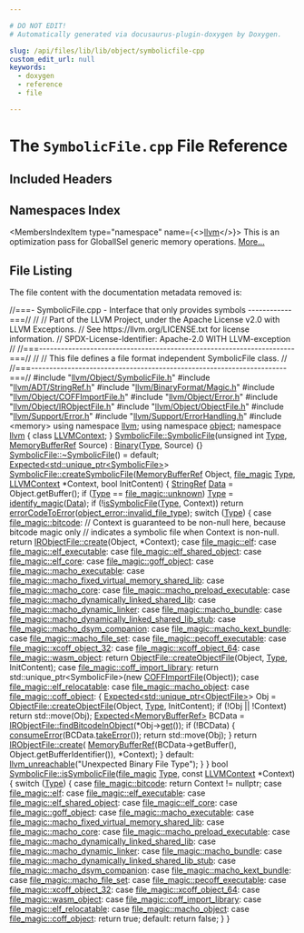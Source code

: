 ```yaml
---

# DO NOT EDIT!
# Automatically generated via docusaurus-plugin-doxygen by Doxygen.

slug: /api/files/lib/lib/object/symbolicfile-cpp
custom_edit_url: null
keywords:
  - doxygen
  - reference
  - file

---
```





# The `SymbolicFile.cpp` File Reference

<DoxygenPage pluginConfig={pluginConfig}>



## Included Headers

<IncludesList>
<IncludesListItem
  filePath="llvm/Object/SymbolicFile.h"
  permalink="/docs/api/files/include/include/llvm/include/llvm/object/symbolicfile-h"
  isLocal="true" />
<IncludesListItem
  filePath="llvm/ADT/StringRef.h"
  permalink="/docs/api/files/include/include/llvm/include/llvm/adt/stringref-h"
  isLocal="true" />
<IncludesListItem
  filePath="llvm/BinaryFormat/Magic.h"
  permalink="/docs/api/files/include/include/llvm/include/llvm/binaryformat/magic-h"
  isLocal="true" />
<IncludesListItem
  filePath="llvm/Object/COFFImportFile.h"
  permalink="/docs/api/files/include/include/llvm/include/llvm/object/coffimportfile-h"
  isLocal="true" />
<IncludesListItem
  filePath="llvm/Object/Error.h"
  permalink="/docs/api/files/include/include/llvm/include/llvm/object/error-h"
  isLocal="true" />
<IncludesListItem
  filePath="llvm/Object/IRObjectFile.h"
  permalink="/docs/api/files/include/include/llvm/include/llvm/object/irobjectfile-h"
  isLocal="true" />
<IncludesListItem
  filePath="llvm/Object/ObjectFile.h"
  permalink="/docs/api/files/include/include/llvm/include/llvm/object/objectfile-h"
  isLocal="true" />
<IncludesListItem
  filePath="llvm/Support/Error.h"
  permalink="/docs/api/files/include/include/llvm/include/llvm/support/error-h"
  isLocal="true" />
<IncludesListItem
  filePath="llvm/Support/ErrorHandling.h"
  permalink="/docs/api/files/include/include/llvm/include/llvm/support/errorhandling-h"
  isLocal="true" />
<IncludesListItem
  filePath="memory"
  permalink=""
  isLocal="false" />
</IncludesList>

## Namespaces Index

<MembersIndex>

<MembersIndexItem
  type="namespace"
  name={<><a href="/docs/api/namespaces/llvm">llvm</a></>}>
This is an optimization pass for GlobalISel generic memory operations. <a href="/docs/api/namespaces/llvm/#details">More...</a>
</MembersIndexItem>

</MembersIndex>


## File Listing

The file content with the documentation metadata removed is:

<ProgramListing>

<Link id="l00001" /><CodeLine lineNumber="1"><span class="doxyHighlightComment">//===- SymbolicFile.cpp - Interface that only provides symbols ------------===//</span></CodeLine>
<Link id="l00002" /><CodeLine lineNumber="2"><span class="doxyHighlightComment">//</span></CodeLine>
<Link id="l00003" /><CodeLine lineNumber="3"><span class="doxyHighlightComment">// Part of the LLVM Project, under the Apache License v2.0 with LLVM Exceptions.</span></CodeLine>
<Link id="l00004" /><CodeLine lineNumber="4"><span class="doxyHighlightComment">// See https://llvm.org/LICENSE.txt for license information.</span></CodeLine>
<Link id="l00005" /><CodeLine lineNumber="5"><span class="doxyHighlightComment">// SPDX-License-Identifier: Apache-2.0 WITH LLVM-exception</span></CodeLine>
<Link id="l00006" /><CodeLine lineNumber="6"><span class="doxyHighlightComment">//</span></CodeLine>
<Link id="l00007" /><CodeLine lineNumber="7"><span class="doxyHighlightComment">//===----------------------------------------------------------------------===//</span></CodeLine>
<Link id="l00008" /><CodeLine lineNumber="8"><span class="doxyHighlightComment">//</span></CodeLine>
<Link id="l00009" /><CodeLine lineNumber="9"><span class="doxyHighlightComment">// This file defines a file format independent SymbolicFile class.</span></CodeLine>
<Link id="l00010" /><CodeLine lineNumber="10"><span class="doxyHighlightComment">//</span></CodeLine>
<Link id="l00011" /><CodeLine lineNumber="11"><span class="doxyHighlightComment">//===----------------------------------------------------------------------===//</span></CodeLine>
<Link id="l00012" /><CodeLine lineNumber="12"></CodeLine>
<Link id="l00013" /><CodeLine lineNumber="13"><span class="doxyHighlightPreprocessor">#include &quot;<a href="/docs/api/files/include/include/llvm/include/llvm/object/symbolicfile-h">llvm/Object/SymbolicFile.h</a>&quot;</span></CodeLine>
<Link id="l00014" /><CodeLine lineNumber="14"><span class="doxyHighlightPreprocessor">#include &quot;<a href="/docs/api/files/include/include/llvm/include/llvm/adt/stringref-h">llvm/ADT/StringRef.h</a>&quot;</span></CodeLine>
<Link id="l00015" /><CodeLine lineNumber="15"><span class="doxyHighlightPreprocessor">#include &quot;<a href="/docs/api/files/include/include/llvm/include/llvm/binaryformat/magic-h">llvm/BinaryFormat/Magic.h</a>&quot;</span></CodeLine>
<Link id="l00016" /><CodeLine lineNumber="16"><span class="doxyHighlightPreprocessor">#include &quot;<a href="/docs/api/files/include/include/llvm/include/llvm/object/coffimportfile-h">llvm/Object/COFFImportFile.h</a>&quot;</span></CodeLine>
<Link id="l00017" /><CodeLine lineNumber="17"><span class="doxyHighlightPreprocessor">#include &quot;<a href="/docs/api/files/include/include/llvm/include/llvm/object/error-h">llvm/Object/Error.h</a>&quot;</span></CodeLine>
<Link id="l00018" /><CodeLine lineNumber="18"><span class="doxyHighlightPreprocessor">#include &quot;<a href="/docs/api/files/include/include/llvm/include/llvm/object/irobjectfile-h">llvm/Object/IRObjectFile.h</a>&quot;</span></CodeLine>
<Link id="l00019" /><CodeLine lineNumber="19"><span class="doxyHighlightPreprocessor">#include &quot;<a href="/docs/api/files/include/include/llvm/include/llvm/object/objectfile-h">llvm/Object/ObjectFile.h</a>&quot;</span></CodeLine>
<Link id="l00020" /><CodeLine lineNumber="20"><span class="doxyHighlightPreprocessor">#include &quot;<a href="/docs/api/files/include/include/llvm/include/llvm/support/error-h">llvm/Support/Error.h</a>&quot;</span></CodeLine>
<Link id="l00021" /><CodeLine lineNumber="21"><span class="doxyHighlightPreprocessor">#include &quot;<a href="/docs/api/files/include/include/llvm/include/llvm/support/errorhandling-h">llvm/Support/ErrorHandling.h</a>&quot;</span></CodeLine>
<Link id="l00022" /><CodeLine lineNumber="22"><span class="doxyHighlightPreprocessor">#include &lt;memory&gt;</span></CodeLine>
<Link id="l00023" /><CodeLine lineNumber="23"></CodeLine>
<Link id="l00024" /><CodeLine lineNumber="24"><span class="doxyHighlightKeyword">using namespace </span><span class="doxyHighlight"><a href="/docs/api/namespaces/llvm">llvm</a>;</span></CodeLine>
<Link id="l00025" /><CodeLine lineNumber="25"><span class="doxyHighlightKeyword">using namespace </span><span class="doxyHighlight"><a href="/docs/api/namespaces/llvm/object">object</a>;</span></CodeLine>
<Link id="l00026" /><CodeLine lineNumber="26"></CodeLine>
<Link id="l00027" /><CodeLine lineNumber="27"><span class="doxyHighlightKeyword">namespace </span><span class="doxyHighlight"><a href="/docs/api/namespaces/llvm">llvm</a> &#123;</span></CodeLine>
<Link id="l00028" /><CodeLine lineNumber="28"><span class="doxyHighlightKeyword">class </span><span class="doxyHighlight"><a href="/docs/api/classes/llvm/llvmcontext">LLVMContext</a>;</span></CodeLine>
<Link id="l00029" /><CodeLine lineNumber="29"><span class="doxyHighlight">&#125;</span></CodeLine>
<Link id="l00030" /><CodeLine lineNumber="30"></CodeLine>
<Link id="l00031" /><CodeLine lineNumber="31" lineLink="/docs/api/classes/llvm/object/symbolicfile/#a8eeef7e2323c6f1ec25eb240e1842fee"><span class="doxyHighlight"><a href="/docs/api/classes/llvm/object/symbolicfile/#a8eeef7e2323c6f1ec25eb240e1842fee">SymbolicFile::SymbolicFile</a>(</span><span class="doxyHighlightKeywordType">unsigned</span><span class="doxyHighlight"> </span><span class="doxyHighlightKeywordType">int</span><span class="doxyHighlight"> <a href="/docs/api/classes/llvm/type">Type</a>, <a href="/docs/api/classes/llvm/memorybufferref">MemoryBufferRef</a> Source)</span></CodeLine>
<Link id="l00032" /><CodeLine lineNumber="32"><span class="doxyHighlight">    : <a href="/docs/api/classes/llvm/object/binary/#a5efaba206c0c82deb1e8898c4c3aad4b">Binary</a>(<a href="/docs/api/classes/llvm/type">Type</a>, Source) &#123;&#125;</span></CodeLine>
<Link id="l00033" /><CodeLine lineNumber="33"></CodeLine>
<Link id="l00034" /><CodeLine lineNumber="34"><span class="doxyHighlight"><a href="/docs/api/classes/llvm/object/symbolicfile/#a8e84cb6718ca7b956121a2f08becd9e0">SymbolicFile::~SymbolicFile</a>() = </span><span class="doxyHighlightKeywordFlow">default</span><span class="doxyHighlight">;</span></CodeLine>
<Link id="l00035" /><CodeLine lineNumber="35"></CodeLine>
<Link id="l00036" /><CodeLine lineNumber="36"><span class="doxyHighlight"><a href="/docs/api/classes/llvm/expected">Expected&lt;std::unique&#95;ptr&lt;SymbolicFile&gt;</a>&gt;</span></CodeLine>
<Link id="l00037" /><CodeLine lineNumber="37" lineLink="/docs/api/classes/llvm/object/symbolicfile/#a4ee418c47f5baa9b4b570371fc9630ce"><span class="doxyHighlight"><a href="/docs/api/classes/llvm/object/symbolicfile/#a4ee418c47f5baa9b4b570371fc9630ce">SymbolicFile::createSymbolicFile</a>(<a href="/docs/api/classes/llvm/memorybufferref">MemoryBufferRef</a> Object, <a href="/docs/api/structs/llvm/file-magic">file&#95;magic</a> <a href="/docs/api/classes/llvm/type">Type</a>,</span></CodeLine>
<Link id="l00038" /><CodeLine lineNumber="38"><span class="doxyHighlight">                                 <a href="/docs/api/classes/llvm/llvmcontext">LLVMContext</a> &#42;Context, </span><span class="doxyHighlightKeywordType">bool</span><span class="doxyHighlight"> InitContent) &#123;</span></CodeLine>
<Link id="l00039" /><CodeLine lineNumber="39"><span class="doxyHighlight">  <a href="/docs/api/classes/llvm/stringref">StringRef</a> <a href="/docs/api/classes/llvm/object/binary/#a2bbd5b7e8ed457b226f0e186ce4bb1c0">Data</a> = Object.getBuffer();</span></CodeLine>
<Link id="l00040" /><CodeLine lineNumber="40"><span class="doxyHighlight">  </span><span class="doxyHighlightKeywordFlow">if</span><span class="doxyHighlight"> (<a href="/docs/api/classes/llvm/type">Type</a> == <a href="/docs/api/structs/llvm/file-magic/#a39d74d9fa08229878443101289698b3aae5a2f339dd671d3caf9b616ef7bf1efd">file&#95;magic::unknown</a>)</span></CodeLine>
<Link id="l00041" /><CodeLine lineNumber="41"><span class="doxyHighlight">    <a href="/docs/api/classes/llvm/type">Type</a> = <a href="/docs/api/namespaces/llvm/#a00941e59a16ad6eb14e905557a612501">identify&#95;magic</a>(<a href="/docs/api/classes/llvm/object/binary/#a2bbd5b7e8ed457b226f0e186ce4bb1c0">Data</a>);</span></CodeLine>
<Link id="l00042" /><CodeLine lineNumber="42"></CodeLine>
<Link id="l00043" /><CodeLine lineNumber="43"><span class="doxyHighlight">  </span><span class="doxyHighlightKeywordFlow">if</span><span class="doxyHighlight"> (!<a href="/docs/api/classes/llvm/object/symbolicfile/#abfda2a40879c19a80434914b8a55ce42">isSymbolicFile</a>(<a href="/docs/api/classes/llvm/type">Type</a>, Context))</span></CodeLine>
<Link id="l00044" /><CodeLine lineNumber="44"><span class="doxyHighlight">    </span><span class="doxyHighlightKeywordFlow">return</span><span class="doxyHighlight"> <a href="/docs/api/namespaces/llvm/#ad10875fd499e8e285aaeef615e9b11aa">errorCodeToError</a>(<a href="/docs/api/namespaces/llvm/object/#a6f5880f200b9731436d9ea163568ee20ad5a8a27f4e310ea593b285615faaca35">object&#95;error::invalid&#95;file&#95;type</a>);</span></CodeLine>
<Link id="l00045" /><CodeLine lineNumber="45"></CodeLine>
<Link id="l00046" /><CodeLine lineNumber="46"><span class="doxyHighlight">  </span><span class="doxyHighlightKeywordFlow">switch</span><span class="doxyHighlight"> (<a href="/docs/api/classes/llvm/type">Type</a>) &#123;</span></CodeLine>
<Link id="l00047" /><CodeLine lineNumber="47"><span class="doxyHighlight">  </span><span class="doxyHighlightKeywordFlow">case</span><span class="doxyHighlight"> <a href="/docs/api/structs/llvm/file-magic/#a39d74d9fa08229878443101289698b3aa9b217cf59bac16d57cf52c3e76f3ce50">file&#95;magic::bitcode</a>:</span></CodeLine>
<Link id="l00048" /><CodeLine lineNumber="48"><span class="doxyHighlight">    </span><span class="doxyHighlightComment">// Context is guaranteed to be non-null here, because bitcode magic only</span></CodeLine>
<Link id="l00049" /><CodeLine lineNumber="49"><span class="doxyHighlight">    </span><span class="doxyHighlightComment">// indicates a symbolic file when Context is non-null.</span></CodeLine>
<Link id="l00050" /><CodeLine lineNumber="50"><span class="doxyHighlight">    </span><span class="doxyHighlightKeywordFlow">return</span><span class="doxyHighlight"> <a href="/docs/api/classes/llvm/object/irobjectfile/#afcce1b766f055cfac90081cebb14ad23">IRObjectFile::create</a>(Object, &#42;Context);</span></CodeLine>
<Link id="l00051" /><CodeLine lineNumber="51"><span class="doxyHighlight">  </span><span class="doxyHighlightKeywordFlow">case</span><span class="doxyHighlight"> <a href="/docs/api/structs/llvm/file-magic/#a39d74d9fa08229878443101289698b3aad31db91c55e2f1f5090ddbe652c20b1f">file&#95;magic::elf</a>:</span></CodeLine>
<Link id="l00052" /><CodeLine lineNumber="52"><span class="doxyHighlight">  </span><span class="doxyHighlightKeywordFlow">case</span><span class="doxyHighlight"> <a href="/docs/api/structs/llvm/file-magic/#a39d74d9fa08229878443101289698b3aa46a884b4756415ac19d0ac5d2bf56079">file&#95;magic::elf&#95;executable</a>:</span></CodeLine>
<Link id="l00053" /><CodeLine lineNumber="53"><span class="doxyHighlight">  </span><span class="doxyHighlightKeywordFlow">case</span><span class="doxyHighlight"> <a href="/docs/api/structs/llvm/file-magic/#a39d74d9fa08229878443101289698b3aa380638a0d06dd9003d4dd307f7b0851c">file&#95;magic::elf&#95;shared&#95;object</a>:</span></CodeLine>
<Link id="l00054" /><CodeLine lineNumber="54"><span class="doxyHighlight">  </span><span class="doxyHighlightKeywordFlow">case</span><span class="doxyHighlight"> <a href="/docs/api/structs/llvm/file-magic/#a39d74d9fa08229878443101289698b3aabf5672e0a28c6ed1db85035f1b85fc5b">file&#95;magic::elf&#95;core</a>:</span></CodeLine>
<Link id="l00055" /><CodeLine lineNumber="55"><span class="doxyHighlight">  </span><span class="doxyHighlightKeywordFlow">case</span><span class="doxyHighlight"> <a href="/docs/api/structs/llvm/file-magic/#a39d74d9fa08229878443101289698b3aa40ebaa45e99e5d81f24d506e33afdb42">file&#95;magic::goff&#95;object</a>:</span></CodeLine>
<Link id="l00056" /><CodeLine lineNumber="56"><span class="doxyHighlight">  </span><span class="doxyHighlightKeywordFlow">case</span><span class="doxyHighlight"> <a href="/docs/api/structs/llvm/file-magic/#a39d74d9fa08229878443101289698b3aae3fbcf9e4d077fe08e7e73eb785f0a2c">file&#95;magic::macho&#95;executable</a>:</span></CodeLine>
<Link id="l00057" /><CodeLine lineNumber="57"><span class="doxyHighlight">  </span><span class="doxyHighlightKeywordFlow">case</span><span class="doxyHighlight"> <a href="/docs/api/structs/llvm/file-magic/#a39d74d9fa08229878443101289698b3aae796c2e08310bfe518ffc166cb788601">file&#95;magic::macho&#95;fixed&#95;virtual&#95;memory&#95;shared&#95;lib</a>:</span></CodeLine>
<Link id="l00058" /><CodeLine lineNumber="58"><span class="doxyHighlight">  </span><span class="doxyHighlightKeywordFlow">case</span><span class="doxyHighlight"> <a href="/docs/api/structs/llvm/file-magic/#a39d74d9fa08229878443101289698b3aaa01c66176cb9de4bb75c2b551133e38e">file&#95;magic::macho&#95;core</a>:</span></CodeLine>
<Link id="l00059" /><CodeLine lineNumber="59"><span class="doxyHighlight">  </span><span class="doxyHighlightKeywordFlow">case</span><span class="doxyHighlight"> <a href="/docs/api/structs/llvm/file-magic/#a39d74d9fa08229878443101289698b3aa590d298012f657bc6b970e50d9f774c1">file&#95;magic::macho&#95;preload&#95;executable</a>:</span></CodeLine>
<Link id="l00060" /><CodeLine lineNumber="60"><span class="doxyHighlight">  </span><span class="doxyHighlightKeywordFlow">case</span><span class="doxyHighlight"> <a href="/docs/api/structs/llvm/file-magic/#a39d74d9fa08229878443101289698b3aa45f3946b8331a826457113aa5d81bc96">file&#95;magic::macho&#95;dynamically&#95;linked&#95;shared&#95;lib</a>:</span></CodeLine>
<Link id="l00061" /><CodeLine lineNumber="61"><span class="doxyHighlight">  </span><span class="doxyHighlightKeywordFlow">case</span><span class="doxyHighlight"> <a href="/docs/api/structs/llvm/file-magic/#a39d74d9fa08229878443101289698b3aaea9f98c476ea8892d4bf66157d526cde">file&#95;magic::macho&#95;dynamic&#95;linker</a>:</span></CodeLine>
<Link id="l00062" /><CodeLine lineNumber="62"><span class="doxyHighlight">  </span><span class="doxyHighlightKeywordFlow">case</span><span class="doxyHighlight"> <a href="/docs/api/structs/llvm/file-magic/#a39d74d9fa08229878443101289698b3aad50da1fb17899eb0b0f714edf96c83c7">file&#95;magic::macho&#95;bundle</a>:</span></CodeLine>
<Link id="l00063" /><CodeLine lineNumber="63"><span class="doxyHighlight">  </span><span class="doxyHighlightKeywordFlow">case</span><span class="doxyHighlight"> <a href="/docs/api/structs/llvm/file-magic/#a39d74d9fa08229878443101289698b3aa56440a39ccbe80c75e2e674aaafd00d4">file&#95;magic::macho&#95;dynamically&#95;linked&#95;shared&#95;lib&#95;stub</a>:</span></CodeLine>
<Link id="l00064" /><CodeLine lineNumber="64"><span class="doxyHighlight">  </span><span class="doxyHighlightKeywordFlow">case</span><span class="doxyHighlight"> <a href="/docs/api/structs/llvm/file-magic/#a39d74d9fa08229878443101289698b3aae40fb5199f3d0b10d917738a06b4b6b0">file&#95;magic::macho&#95;dsym&#95;companion</a>:</span></CodeLine>
<Link id="l00065" /><CodeLine lineNumber="65"><span class="doxyHighlight">  </span><span class="doxyHighlightKeywordFlow">case</span><span class="doxyHighlight"> <a href="/docs/api/structs/llvm/file-magic/#a39d74d9fa08229878443101289698b3aa86da0e718a3fbe29422c095c55af3bfa">file&#95;magic::macho&#95;kext&#95;bundle</a>:</span></CodeLine>
<Link id="l00066" /><CodeLine lineNumber="66"><span class="doxyHighlight">  </span><span class="doxyHighlightKeywordFlow">case</span><span class="doxyHighlight"> <a href="/docs/api/structs/llvm/file-magic/#a39d74d9fa08229878443101289698b3aa75fee6d4cd7dfafcb268524c93b56101">file&#95;magic::macho&#95;file&#95;set</a>:</span></CodeLine>
<Link id="l00067" /><CodeLine lineNumber="67"><span class="doxyHighlight">  </span><span class="doxyHighlightKeywordFlow">case</span><span class="doxyHighlight"> <a href="/docs/api/structs/llvm/file-magic/#a39d74d9fa08229878443101289698b3aa906a95690dc1df5a24e4253c83edd77c">file&#95;magic::pecoff&#95;executable</a>:</span></CodeLine>
<Link id="l00068" /><CodeLine lineNumber="68"><span class="doxyHighlight">  </span><span class="doxyHighlightKeywordFlow">case</span><span class="doxyHighlight"> <a href="/docs/api/structs/llvm/file-magic/#a39d74d9fa08229878443101289698b3aaa39e4e5aa8493605e279d127dc484379">file&#95;magic::xcoff&#95;object&#95;32</a>:</span></CodeLine>
<Link id="l00069" /><CodeLine lineNumber="69"><span class="doxyHighlight">  </span><span class="doxyHighlightKeywordFlow">case</span><span class="doxyHighlight"> <a href="/docs/api/structs/llvm/file-magic/#a39d74d9fa08229878443101289698b3aa45ff397494885b031c2b6a75797e7d7e">file&#95;magic::xcoff&#95;object&#95;64</a>:</span></CodeLine>
<Link id="l00070" /><CodeLine lineNumber="70"><span class="doxyHighlight">  </span><span class="doxyHighlightKeywordFlow">case</span><span class="doxyHighlight"> <a href="/docs/api/structs/llvm/file-magic/#a39d74d9fa08229878443101289698b3aaa0dedd1117ef34a81cb4b8751c3c1e4f">file&#95;magic::wasm&#95;object</a>:</span></CodeLine>
<Link id="l00071" /><CodeLine lineNumber="71"><span class="doxyHighlight">    </span><span class="doxyHighlightKeywordFlow">return</span><span class="doxyHighlight"> <a href="/docs/api/classes/llvm/object/objectfile/#a926af6aca697fdbacb3e3ea1000f0ec4">ObjectFile::createObjectFile</a>(Object, <a href="/docs/api/classes/llvm/type">Type</a>, InitContent);</span></CodeLine>
<Link id="l00072" /><CodeLine lineNumber="72"><span class="doxyHighlight">  </span><span class="doxyHighlightKeywordFlow">case</span><span class="doxyHighlight"> <a href="/docs/api/structs/llvm/file-magic/#a39d74d9fa08229878443101289698b3aa007729224f13c224129cef854ce5fc0c">file&#95;magic::coff&#95;import&#95;library</a>:</span></CodeLine>
<Link id="l00073" /><CodeLine lineNumber="73"><span class="doxyHighlight">    </span><span class="doxyHighlightKeywordFlow">return</span><span class="doxyHighlight"> std::unique&#95;ptr&lt;SymbolicFile&gt;(</span><span class="doxyHighlightKeyword">new</span><span class="doxyHighlight"> <a href="/docs/api/classes/llvm/object/coffimportfile">COFFImportFile</a>(Object));</span></CodeLine>
<Link id="l00074" /><CodeLine lineNumber="74"><span class="doxyHighlight">  </span><span class="doxyHighlightKeywordFlow">case</span><span class="doxyHighlight"> <a href="/docs/api/structs/llvm/file-magic/#a39d74d9fa08229878443101289698b3aa1b167178973059ff5b3a4b2bf2377450">file&#95;magic::elf&#95;relocatable</a>:</span></CodeLine>
<Link id="l00075" /><CodeLine lineNumber="75"><span class="doxyHighlight">  </span><span class="doxyHighlightKeywordFlow">case</span><span class="doxyHighlight"> <a href="/docs/api/structs/llvm/file-magic/#a39d74d9fa08229878443101289698b3aac557d5088dac1a5cca0c2c7e78174632">file&#95;magic::macho&#95;object</a>:</span></CodeLine>
<Link id="l00076" /><CodeLine lineNumber="76"><span class="doxyHighlight">  </span><span class="doxyHighlightKeywordFlow">case</span><span class="doxyHighlight"> <a href="/docs/api/structs/llvm/file-magic/#a39d74d9fa08229878443101289698b3aac575f4e16f05741d7656211f860dfcc3">file&#95;magic::coff&#95;object</a>: &#123;</span></CodeLine>
<Link id="l00077" /><CodeLine lineNumber="77"><span class="doxyHighlight">    <a href="/docs/api/classes/llvm/expected">Expected&lt;std::unique&#95;ptr&lt;ObjectFile&gt;</a>&gt; Obj =</span></CodeLine>
<Link id="l00078" /><CodeLine lineNumber="78"><span class="doxyHighlight">        <a href="/docs/api/classes/llvm/object/objectfile/#a926af6aca697fdbacb3e3ea1000f0ec4">ObjectFile::createObjectFile</a>(Object, <a href="/docs/api/classes/llvm/type">Type</a>, InitContent);</span></CodeLine>
<Link id="l00079" /><CodeLine lineNumber="79"><span class="doxyHighlight">    </span><span class="doxyHighlightKeywordFlow">if</span><span class="doxyHighlight"> (!Obj || !Context)</span></CodeLine>
<Link id="l00080" /><CodeLine lineNumber="80"><span class="doxyHighlight">      </span><span class="doxyHighlightKeywordFlow">return</span><span class="doxyHighlight"> std::move(Obj);</span></CodeLine>
<Link id="l00081" /><CodeLine lineNumber="81"></CodeLine>
<Link id="l00082" /><CodeLine lineNumber="82"><span class="doxyHighlight">    <a href="/docs/api/classes/llvm/expected">Expected&lt;MemoryBufferRef&gt;</a> BCData =</span></CodeLine>
<Link id="l00083" /><CodeLine lineNumber="83"><span class="doxyHighlight">        <a href="/docs/api/classes/llvm/object/irobjectfile/#a803ed79cb2444088841a8c8618b21ab8">IRObjectFile::findBitcodeInObject</a>(&#42;Obj-&gt;<a href="/docs/api/classes/llvm/expected/#ad26ecbb6920f4ea55f5ed4f64e52342d">get</a>());</span></CodeLine>
<Link id="l00084" /><CodeLine lineNumber="84"><span class="doxyHighlight">    </span><span class="doxyHighlightKeywordFlow">if</span><span class="doxyHighlight"> (!BCData) &#123;</span></CodeLine>
<Link id="l00085" /><CodeLine lineNumber="85"><span class="doxyHighlight">      <a href="/docs/api/namespaces/llvm/#aee0e70be66536b9ef7b65ae2e5a45959">consumeError</a>(BCData.<a href="/docs/api/classes/llvm/expected/#a94789df4ebd03dc008e8adebaa66ac1f">takeError</a>());</span></CodeLine>
<Link id="l00086" /><CodeLine lineNumber="86"><span class="doxyHighlight">      </span><span class="doxyHighlightKeywordFlow">return</span><span class="doxyHighlight"> std::move(Obj);</span></CodeLine>
<Link id="l00087" /><CodeLine lineNumber="87"><span class="doxyHighlight">    &#125;</span></CodeLine>
<Link id="l00088" /><CodeLine lineNumber="88"></CodeLine>
<Link id="l00089" /><CodeLine lineNumber="89"><span class="doxyHighlight">    </span><span class="doxyHighlightKeywordFlow">return</span><span class="doxyHighlight"> <a href="/docs/api/classes/llvm/object/irobjectfile/#afcce1b766f055cfac90081cebb14ad23">IRObjectFile::create</a>(</span></CodeLine>
<Link id="l00090" /><CodeLine lineNumber="90"><span class="doxyHighlight">        <a href="/docs/api/classes/llvm/memorybufferref">MemoryBufferRef</a>(BCData-&gt;getBuffer(), Object.getBufferIdentifier()),</span></CodeLine>
<Link id="l00091" /><CodeLine lineNumber="91"><span class="doxyHighlight">        &#42;Context);</span></CodeLine>
<Link id="l00092" /><CodeLine lineNumber="92"><span class="doxyHighlight">  &#125;</span></CodeLine>
<Link id="l00093" /><CodeLine lineNumber="93"><span class="doxyHighlight">  </span><span class="doxyHighlightKeywordFlow">default</span><span class="doxyHighlight">:</span></CodeLine>
<Link id="l00094" /><CodeLine lineNumber="94"><span class="doxyHighlight">    <a href="/docs/api/files/include/include/llvm/include/llvm/support/errorhandling-h/#ace243f5c25697a1107cce46626b3dc94">llvm&#95;unreachable</a>(</span><span class="doxyHighlightStringLiteral">&quot;Unexpected Binary File Type&quot;</span><span class="doxyHighlight">);</span></CodeLine>
<Link id="l00095" /><CodeLine lineNumber="95"><span class="doxyHighlight">  &#125;</span></CodeLine>
<Link id="l00096" /><CodeLine lineNumber="96"><span class="doxyHighlight">&#125;</span></CodeLine>
<Link id="l00097" /><CodeLine lineNumber="97"></CodeLine>
<Link id="l00098" /><CodeLine lineNumber="98" lineLink="/docs/api/classes/llvm/object/symbolicfile/#abfda2a40879c19a80434914b8a55ce42"><span class="doxyHighlightKeywordType">bool</span><span class="doxyHighlight"> <a href="/docs/api/classes/llvm/object/symbolicfile/#abfda2a40879c19a80434914b8a55ce42">SymbolicFile::isSymbolicFile</a>(<a href="/docs/api/structs/llvm/file-magic">file&#95;magic</a> <a href="/docs/api/classes/llvm/type">Type</a>, </span><span class="doxyHighlightKeyword">const</span><span class="doxyHighlight"> <a href="/docs/api/classes/llvm/llvmcontext">LLVMContext</a> &#42;Context) &#123;</span></CodeLine>
<Link id="l00099" /><CodeLine lineNumber="99"><span class="doxyHighlight">  </span><span class="doxyHighlightKeywordFlow">switch</span><span class="doxyHighlight"> (<a href="/docs/api/classes/llvm/type">Type</a>) &#123;</span></CodeLine>
<Link id="l00100" /><CodeLine lineNumber="100"><span class="doxyHighlight">  </span><span class="doxyHighlightKeywordFlow">case</span><span class="doxyHighlight"> <a href="/docs/api/structs/llvm/file-magic/#a39d74d9fa08229878443101289698b3aa9b217cf59bac16d57cf52c3e76f3ce50">file&#95;magic::bitcode</a>:</span></CodeLine>
<Link id="l00101" /><CodeLine lineNumber="101"><span class="doxyHighlight">    </span><span class="doxyHighlightKeywordFlow">return</span><span class="doxyHighlight"> Context != </span><span class="doxyHighlightKeyword">nullptr</span><span class="doxyHighlight">;</span></CodeLine>
<Link id="l00102" /><CodeLine lineNumber="102"><span class="doxyHighlight">  </span><span class="doxyHighlightKeywordFlow">case</span><span class="doxyHighlight"> <a href="/docs/api/structs/llvm/file-magic/#a39d74d9fa08229878443101289698b3aad31db91c55e2f1f5090ddbe652c20b1f">file&#95;magic::elf</a>:</span></CodeLine>
<Link id="l00103" /><CodeLine lineNumber="103"><span class="doxyHighlight">  </span><span class="doxyHighlightKeywordFlow">case</span><span class="doxyHighlight"> <a href="/docs/api/structs/llvm/file-magic/#a39d74d9fa08229878443101289698b3aa46a884b4756415ac19d0ac5d2bf56079">file&#95;magic::elf&#95;executable</a>:</span></CodeLine>
<Link id="l00104" /><CodeLine lineNumber="104"><span class="doxyHighlight">  </span><span class="doxyHighlightKeywordFlow">case</span><span class="doxyHighlight"> <a href="/docs/api/structs/llvm/file-magic/#a39d74d9fa08229878443101289698b3aa380638a0d06dd9003d4dd307f7b0851c">file&#95;magic::elf&#95;shared&#95;object</a>:</span></CodeLine>
<Link id="l00105" /><CodeLine lineNumber="105"><span class="doxyHighlight">  </span><span class="doxyHighlightKeywordFlow">case</span><span class="doxyHighlight"> <a href="/docs/api/structs/llvm/file-magic/#a39d74d9fa08229878443101289698b3aabf5672e0a28c6ed1db85035f1b85fc5b">file&#95;magic::elf&#95;core</a>:</span></CodeLine>
<Link id="l00106" /><CodeLine lineNumber="106"><span class="doxyHighlight">  </span><span class="doxyHighlightKeywordFlow">case</span><span class="doxyHighlight"> <a href="/docs/api/structs/llvm/file-magic/#a39d74d9fa08229878443101289698b3aa40ebaa45e99e5d81f24d506e33afdb42">file&#95;magic::goff&#95;object</a>:</span></CodeLine>
<Link id="l00107" /><CodeLine lineNumber="107"><span class="doxyHighlight">  </span><span class="doxyHighlightKeywordFlow">case</span><span class="doxyHighlight"> <a href="/docs/api/structs/llvm/file-magic/#a39d74d9fa08229878443101289698b3aae3fbcf9e4d077fe08e7e73eb785f0a2c">file&#95;magic::macho&#95;executable</a>:</span></CodeLine>
<Link id="l00108" /><CodeLine lineNumber="108"><span class="doxyHighlight">  </span><span class="doxyHighlightKeywordFlow">case</span><span class="doxyHighlight"> <a href="/docs/api/structs/llvm/file-magic/#a39d74d9fa08229878443101289698b3aae796c2e08310bfe518ffc166cb788601">file&#95;magic::macho&#95;fixed&#95;virtual&#95;memory&#95;shared&#95;lib</a>:</span></CodeLine>
<Link id="l00109" /><CodeLine lineNumber="109"><span class="doxyHighlight">  </span><span class="doxyHighlightKeywordFlow">case</span><span class="doxyHighlight"> <a href="/docs/api/structs/llvm/file-magic/#a39d74d9fa08229878443101289698b3aaa01c66176cb9de4bb75c2b551133e38e">file&#95;magic::macho&#95;core</a>:</span></CodeLine>
<Link id="l00110" /><CodeLine lineNumber="110"><span class="doxyHighlight">  </span><span class="doxyHighlightKeywordFlow">case</span><span class="doxyHighlight"> <a href="/docs/api/structs/llvm/file-magic/#a39d74d9fa08229878443101289698b3aa590d298012f657bc6b970e50d9f774c1">file&#95;magic::macho&#95;preload&#95;executable</a>:</span></CodeLine>
<Link id="l00111" /><CodeLine lineNumber="111"><span class="doxyHighlight">  </span><span class="doxyHighlightKeywordFlow">case</span><span class="doxyHighlight"> <a href="/docs/api/structs/llvm/file-magic/#a39d74d9fa08229878443101289698b3aa45f3946b8331a826457113aa5d81bc96">file&#95;magic::macho&#95;dynamically&#95;linked&#95;shared&#95;lib</a>:</span></CodeLine>
<Link id="l00112" /><CodeLine lineNumber="112"><span class="doxyHighlight">  </span><span class="doxyHighlightKeywordFlow">case</span><span class="doxyHighlight"> <a href="/docs/api/structs/llvm/file-magic/#a39d74d9fa08229878443101289698b3aaea9f98c476ea8892d4bf66157d526cde">file&#95;magic::macho&#95;dynamic&#95;linker</a>:</span></CodeLine>
<Link id="l00113" /><CodeLine lineNumber="113"><span class="doxyHighlight">  </span><span class="doxyHighlightKeywordFlow">case</span><span class="doxyHighlight"> <a href="/docs/api/structs/llvm/file-magic/#a39d74d9fa08229878443101289698b3aad50da1fb17899eb0b0f714edf96c83c7">file&#95;magic::macho&#95;bundle</a>:</span></CodeLine>
<Link id="l00114" /><CodeLine lineNumber="114"><span class="doxyHighlight">  </span><span class="doxyHighlightKeywordFlow">case</span><span class="doxyHighlight"> <a href="/docs/api/structs/llvm/file-magic/#a39d74d9fa08229878443101289698b3aa56440a39ccbe80c75e2e674aaafd00d4">file&#95;magic::macho&#95;dynamically&#95;linked&#95;shared&#95;lib&#95;stub</a>:</span></CodeLine>
<Link id="l00115" /><CodeLine lineNumber="115"><span class="doxyHighlight">  </span><span class="doxyHighlightKeywordFlow">case</span><span class="doxyHighlight"> <a href="/docs/api/structs/llvm/file-magic/#a39d74d9fa08229878443101289698b3aae40fb5199f3d0b10d917738a06b4b6b0">file&#95;magic::macho&#95;dsym&#95;companion</a>:</span></CodeLine>
<Link id="l00116" /><CodeLine lineNumber="116"><span class="doxyHighlight">  </span><span class="doxyHighlightKeywordFlow">case</span><span class="doxyHighlight"> <a href="/docs/api/structs/llvm/file-magic/#a39d74d9fa08229878443101289698b3aa86da0e718a3fbe29422c095c55af3bfa">file&#95;magic::macho&#95;kext&#95;bundle</a>:</span></CodeLine>
<Link id="l00117" /><CodeLine lineNumber="117"><span class="doxyHighlight">  </span><span class="doxyHighlightKeywordFlow">case</span><span class="doxyHighlight"> <a href="/docs/api/structs/llvm/file-magic/#a39d74d9fa08229878443101289698b3aa75fee6d4cd7dfafcb268524c93b56101">file&#95;magic::macho&#95;file&#95;set</a>:</span></CodeLine>
<Link id="l00118" /><CodeLine lineNumber="118"><span class="doxyHighlight">  </span><span class="doxyHighlightKeywordFlow">case</span><span class="doxyHighlight"> <a href="/docs/api/structs/llvm/file-magic/#a39d74d9fa08229878443101289698b3aa906a95690dc1df5a24e4253c83edd77c">file&#95;magic::pecoff&#95;executable</a>:</span></CodeLine>
<Link id="l00119" /><CodeLine lineNumber="119"><span class="doxyHighlight">  </span><span class="doxyHighlightKeywordFlow">case</span><span class="doxyHighlight"> <a href="/docs/api/structs/llvm/file-magic/#a39d74d9fa08229878443101289698b3aaa39e4e5aa8493605e279d127dc484379">file&#95;magic::xcoff&#95;object&#95;32</a>:</span></CodeLine>
<Link id="l00120" /><CodeLine lineNumber="120"><span class="doxyHighlight">  </span><span class="doxyHighlightKeywordFlow">case</span><span class="doxyHighlight"> <a href="/docs/api/structs/llvm/file-magic/#a39d74d9fa08229878443101289698b3aa45ff397494885b031c2b6a75797e7d7e">file&#95;magic::xcoff&#95;object&#95;64</a>:</span></CodeLine>
<Link id="l00121" /><CodeLine lineNumber="121"><span class="doxyHighlight">  </span><span class="doxyHighlightKeywordFlow">case</span><span class="doxyHighlight"> <a href="/docs/api/structs/llvm/file-magic/#a39d74d9fa08229878443101289698b3aaa0dedd1117ef34a81cb4b8751c3c1e4f">file&#95;magic::wasm&#95;object</a>:</span></CodeLine>
<Link id="l00122" /><CodeLine lineNumber="122"><span class="doxyHighlight">  </span><span class="doxyHighlightKeywordFlow">case</span><span class="doxyHighlight"> <a href="/docs/api/structs/llvm/file-magic/#a39d74d9fa08229878443101289698b3aa007729224f13c224129cef854ce5fc0c">file&#95;magic::coff&#95;import&#95;library</a>:</span></CodeLine>
<Link id="l00123" /><CodeLine lineNumber="123"><span class="doxyHighlight">  </span><span class="doxyHighlightKeywordFlow">case</span><span class="doxyHighlight"> <a href="/docs/api/structs/llvm/file-magic/#a39d74d9fa08229878443101289698b3aa1b167178973059ff5b3a4b2bf2377450">file&#95;magic::elf&#95;relocatable</a>:</span></CodeLine>
<Link id="l00124" /><CodeLine lineNumber="124"><span class="doxyHighlight">  </span><span class="doxyHighlightKeywordFlow">case</span><span class="doxyHighlight"> <a href="/docs/api/structs/llvm/file-magic/#a39d74d9fa08229878443101289698b3aac557d5088dac1a5cca0c2c7e78174632">file&#95;magic::macho&#95;object</a>:</span></CodeLine>
<Link id="l00125" /><CodeLine lineNumber="125"><span class="doxyHighlight">  </span><span class="doxyHighlightKeywordFlow">case</span><span class="doxyHighlight"> <a href="/docs/api/structs/llvm/file-magic/#a39d74d9fa08229878443101289698b3aac575f4e16f05741d7656211f860dfcc3">file&#95;magic::coff&#95;object</a>:</span></CodeLine>
<Link id="l00126" /><CodeLine lineNumber="126"><span class="doxyHighlight">    </span><span class="doxyHighlightKeywordFlow">return</span><span class="doxyHighlight"> </span><span class="doxyHighlightKeyword">true</span><span class="doxyHighlight">;</span></CodeLine>
<Link id="l00127" /><CodeLine lineNumber="127"><span class="doxyHighlight">  </span><span class="doxyHighlightKeywordFlow">default</span><span class="doxyHighlight">:</span></CodeLine>
<Link id="l00128" /><CodeLine lineNumber="128"><span class="doxyHighlight">    </span><span class="doxyHighlightKeywordFlow">return</span><span class="doxyHighlight"> </span><span class="doxyHighlightKeyword">false</span><span class="doxyHighlight">;</span></CodeLine>
<Link id="l00129" /><CodeLine lineNumber="129"><span class="doxyHighlight">  &#125;</span></CodeLine>
<Link id="l00130" /><CodeLine lineNumber="130"><span class="doxyHighlight">&#125;</span></CodeLine>

</ProgramListing>


</DoxygenPage>
